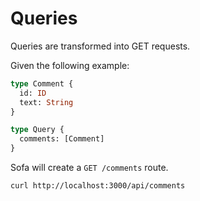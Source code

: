 # Queries

Queries are transformed into GET requests.

Given the following example:

```graphql
type Comment {
  id: ID
  text: String
}

type Query {
  comments: [Comment]
}
```

Sofa will create a `GET /comments` route.

```bash
curl http://localhost:3000/api/comments
```
